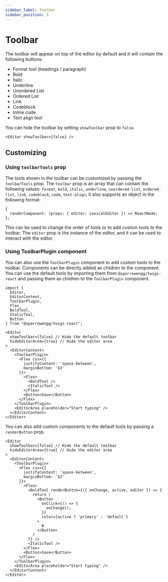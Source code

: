 ```yaml
---
sidebar_label: Toolbar
sidebar_position: 3
---
```


# Toolbar

The toolbar will appear on top of the editor by default and it will contain the following buttons:

- Format tool (headings / paragraph)
- Bold
- Italic
- Underline
- Unordered List
- Ordered List
- Link
- Codeblock
- Inline code
- Text align tool

You can hide the toolbar by setting `showToolbar` prop to `false`.

```tsx
<Editor showToolbar={false} />
```

## Customizing

### Using `toolbarTools` prop

The tools shown in the toolbar can be customized by passing the `toolbarTools` prop. The `toolbar` prop is an array that can contain the following values: `format`, `bold`, `italic`, `underline`, `unordered-list`, `ordered-list`, `link`, `codeblock`, `code`, `text-align`; it also supports an object in the following format:

```tsx
{
  renderComponent: (props: { editor: LexicalEditor }) => ReactNode;
};
```

This can be used to change the order of tools or to add custom tools to the toolbar. The `editor` prop is the instance of the editor, and it can be used to interact with the editor.

### Using ToolbarPlugin component

You can also use the `ToolbarPlugin` component to add custom tools to the toolbar. Components can be directly added as children to the component. You can use the default tools by importing them from `@sparrowengg/twigs-react` and passing them as children to the `ToolbarPlugin` component.

```tsx
import {
  Editor,
  EditorContent,
  ToolbarPlugin,
  Flex,
  BoldTool,
  ItalicTool,
  Button
} from "@sparrowengg/twigs-react";
```

```tsx live
<Editor
  showToolbar={false} // Hide the default toolbar
  hideEditorArea={true} // Hide the editor area
>
  <EditorContent>
    <ToolbarPlugin>
      <Flex css={{
        justifyContent: 'space-between',
        marginBottom: '$3'
      }}>
        <Flex>
          <BoldTool />
          <ItalicTool />
        </Flex>
        <Button>Save</Button>
      </Flex>
    </ToolbarPlugin>
    <EditorArea placeholder="Start typing" />
  </EditorContent>
</Editor>
```

You can also add custom components to the default tools by passing a `renderButton` prop.

```tsx live
<Editor
  showToolbar={false} // Hide the default toolbar
  hideEditorArea={true} // Hide the editor area
>
  <EditorContent>
    <ToolbarPlugin>
      <Flex css={{
        justifyContent: 'space-between',
        marginBottom: '$3'
      }}>
        <Flex>
          <BoldTool renderButton={({ onChange, active, editor }) => {
            return (
              <Button
                onClick={() => {
                  onChange();
                }}
                color={active ? 'primary' : 'default'}
              >
                B
              </Button>
            )
          }} />
          <ItalicTool />
        </Flex>
        <Button>Save</Button>
      </Flex>
    </ToolbarPlugin>
    <EditorArea placeholder="Start typing" />
  </EditorContent>
</Editor>
```
